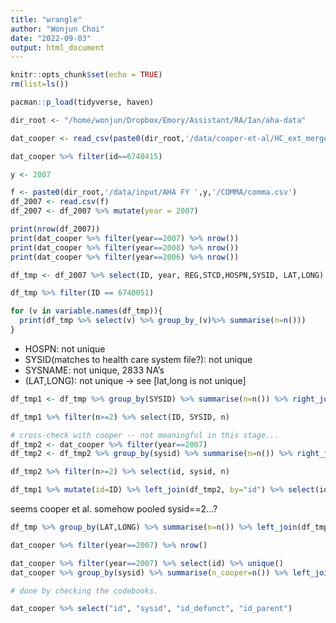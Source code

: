 ```yaml
---
title: "wrangle"
author: "Wonjun Choi"
date: "2022-09-03"
output: html_document
---
```


```r
knitr::opts_chunk$set(echo = TRUE)
rm(list=ls())
```

```r
pacman::p_load(tidyverse, haven)
```

```r
dir_root <- "/home/wonjun/Dropbox/Emory/Assistant/RA/Ian/aha-data"
```


```r
dat_cooper <- read_csv(paste0(dir_root,'/data/cooper-et-al/HC_ext_mergerdata_public.csv'))
```
```r
dat_cooper %>% filter(id==6740415)
```


```r
y <- 2007

f <- paste0(dir_root,'/data/input/AHA FY ',y,'/COMMA/comma.csv')
df_2007 <- read.csv(f)
df_2007 <- df_2007 %>% mutate(year = 2007)

print(nrow(df_2007))
print(dat_cooper %>% filter(year==2007) %>% nrow())
print(dat_cooper %>% filter(year==2008) %>% nrow())
print(dat_cooper %>% filter(year==2006) %>% nrow())
```

```r
df_tmp <- df_2007 %>% select(ID, year, REG,STCD,HOSPN,SYSID, LAT,LONG)
```

```r
df_tmp %>% filter(ID == 6740051)
```


```r
for (v in variable.names(df_tmp)){
  print(df_tmp %>% select(v) %>% group_by_(v)%>% summarise(n=n()))
}
```
- HOSPN: not unique
- SYSID(matches to health care system file?): not unique
- SYSNAME: not unique, 2833 NA's
- (LAT,LONG): not unique -> see [lat,long is not unique]

```r
df_tmp1 <- df_tmp %>% group_by(SYSID) %>% summarise(n=n()) %>% right_join(df_tmp, by="SYSID")

df_tmp1 %>% filter(n>=2) %>% select(ID, SYSID, n)

# cross-check with cooper -- not meaningful in this stage...
df_tmp2 <- dat_cooper %>% filter(year==2007)
df_tmp2 <- df_tmp2 %>% group_by(sysid) %>% summarise(n=n()) %>% right_join(df_tmp2, by='sysid')

df_tmp2 %>% filter(n>=2) %>% select(id, sysid, n)

df_tmp1 %>% mutate(id=ID) %>% left_join(df_tmp2, by="id") %>% select(id, SYSID, n.x, n.y)
```
seems cooper et al. somehow pooled sysid==2...?

```r
df_tmp %>% group_by(LAT,LONG) %>% summarise(n=n()) %>% left_join(df_tmp, by=c("LAT","LONG")) %>% filter(n >=2) %>% select(ID, n, LAT, LONG)
```

```r
dat_cooper %>% filter(year==2007) %>% nrow()
```


```r
dat_cooper %>% filter(year==2007) %>% select(id) %>% unique()
dat_cooper %>% group_by(sysid) %>% summarise(n_cooper=n()) %>% left_join(dat_cooper, by="sysid") %>% select(id, sysid, n_cooper) %>% mutate(ID = id) %>% left_join(df_tmp, by="ID") %>% select(ID, sysid, n_cooper)
```

```r
# done by checking the codebooks.
```


```r
dat_cooper %>% select("id", "sysid", "id_defunct", "id_parent")
```


